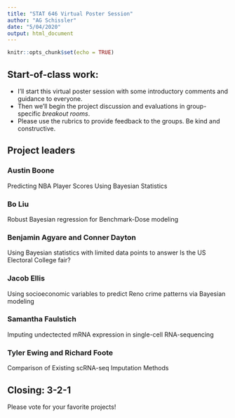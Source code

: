 ```yaml
---
title: "STAT 646 Virtual Poster Session"
author: "AG Schissler"
date: "5/04/2020"
output: html_document
---
```


```r
knitr::opts_chunk$set(echo = TRUE)
```

## Start-of-class work:

- I'll start this virtual poster session with some introductory comments and guidance to everyone.  
- Then we'll begin the project discussion and evaluations in group-specific *breakout rooms*.  
- Please use the rubrics to provide feedback to the groups. Be kind and constructive.

## Project leaders

### Austin Boone

Predicting NBA Player Scores Using Bayesian Statistics

### Bo Liu

Robust Bayesian regression for Benchmark-Dose modeling

### Benjamin Agyare and Conner Dayton

Using Bayesian statistics with limited data points to answer Is the US Electoral College fair? 

### Jacob Ellis

Using socioeconomic variables to predict Reno crime patterns via Bayesian modeling

### Samantha Faulstich

Imputing undectected mRNA expression in single-cell RNA-sequencing

### Tyler Ewing and Richard Foote

Comparison of Existing scRNA-seq Imputation Methods

## Closing: 3-2-1

Please vote for your favorite projects!
